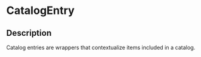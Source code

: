 # CatalogEntry
 ## Description 
 Catalog entries are wrappers that contextualize items included in a catalog.